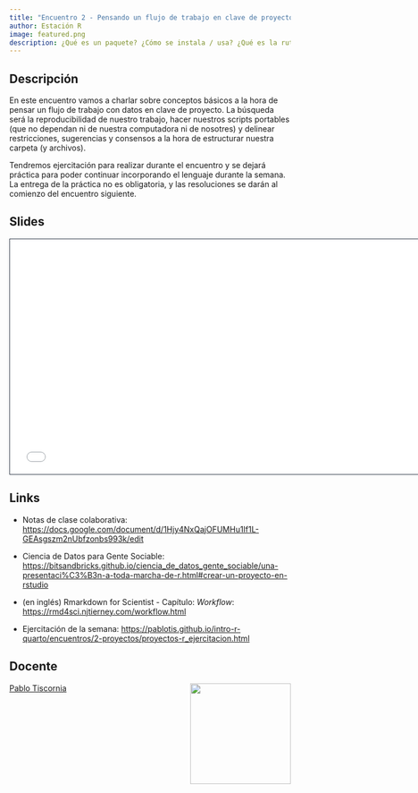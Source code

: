 ```yaml
---
title: "Encuentro 2 - Pensando un flujo de trabajo en clave de proyecto"
author: Estación R
image: featured.png
description: ¿Qué es un paquete? ¿Cómo se instala / usa? ¿Qué es la ruta (_path_) de un archivo? / Reproducibilidad / Proyecto de Rstudio / Portabilidad de un script
---
```


## Descripción

En este encuentro vamos a charlar sobre conceptos básicos a la hora de pensar un flujo de trabajo con datos en clave de proyecto. La búsqueda será la reproducibilidad de nuestro trabajo, hacer nuestros scripts portables (que no dependan ni de nuestra computadora ni de nosotres) y delinear restricciones, sugerencias y consensos a la hora de estructurar nuestra carpeta (y archivos).

Tendremos ejercitación para realizar durante el encuentro y se dejará práctica para poder continuar incorporando el lenguaje durante la semana. La entrega de la práctica no es obligatoria, y las resoluciones se darán al comienzo del encuentro siguiente.

## Slides

```{=html}
<iframe class="slide-deck" src="/encuentros/2-proyectos/proyectos-r-speaker.html" height="420" width="747" style="border: 1px solid #2e3846;"></iframe>
```
## Links

-   Notas de clase colaborativa: <https://docs.google.com/document/d/1Hjy4NxQajOFUMHu1If1L-GEAsgszm2nUbfzonbs993k/edit>

-   Ciencia de Datos para Gente Sociable: <https://bitsandbricks.github.io/ciencia_de_datos_gente_sociable/una-presentaci%C3%B3n-a-toda-marcha-de-r.html#crear-un-proyecto-en-rstudio>

-   (en inglés) Rmarkdown for Scientist - Capítulo: *Workflow*: <https://rmd4sci.njtierney.com/workflow.html>

-   Ejercitación de la semana: <https://pablotis.github.io/intro-r-quarto/encuentros/2-proyectos/proyectos-r_ejercitacion.html>

## Docente

![](../../img/foto_perfil.jpeg){style="float: right; padding-left: 10px;" fig-alt="Foto de Pablo Tiscornia" width="180"}

[Pablo Tiscornia](https://pablotis.github.io/intro-r-quarto/profesor.html)
